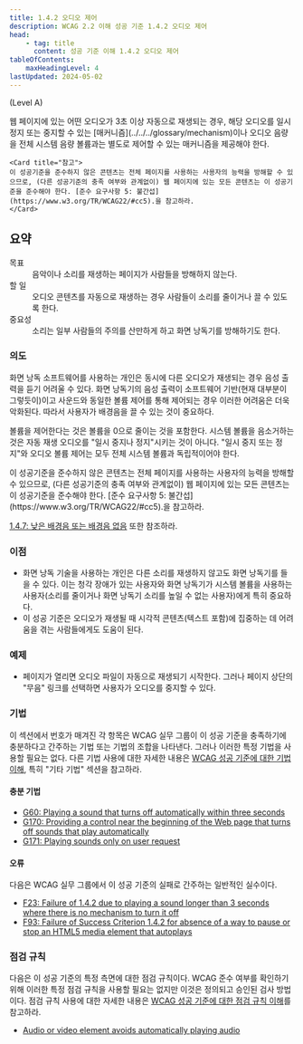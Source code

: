 ```yaml
---
title: 1.4.2 오디오 제어
description: WCAG 2.2 이해 성공 기준 1.4.2 오디오 제어
head:
    - tag: title
      content: 성공 기준 이해 1.4.2 오디오 제어
tableOfContents:
    maxHeadingLevel: 4
lastUpdated: 2024-05-02
---
```



(Level A)

<Card title="성공 기준(SC)">
웹 페이지에 있는 어떤 오디오가 3초 이상 자동으로 재생되는 경우, 해당 오디오를 일시정지 또는 중지할 수 있는 [매커니즘](../../../glossary/mechanism)이나 오디오 음량을 전체 시스템 음량 볼륨과는 별도로 제어할 수 있는 매커니즘을 제공해야 한다.

    <Card title="참고">
    이 성공기준을 준수하지 않은 콘텐츠는 전체 페이지를 사용하는 사용자의 능력을 방해할 수 있으므로, (다른 성공기준의 충족 여부와 관계없이) 웹 페이지에 있는 모든 콘텐츠는 이 성공기준을 준수해야 한다. [준수 요구사항 5: 불간섭](https://www.w3.org/TR/WCAG22/#cc5).을 참고하라.
    </Card>
</Card>

## 요약

<dl>
<dt>목표</dt>
<dd>음악이나 소리를 재생하는 페이지가 사람들을 방해하지 않는다.</dd>
<dt>할 일</dt>
<dd>오디오 콘텐츠를 자동으로 재생하는 경우 사람들이 소리를 줄이거나 끌 수 있도록 한다.</dd>
<dt>중요성</dt>
<dd>소리는 일부 사람들의 주의를 산만하게 하고 화면 낭독기를 방해하기도 한다.</dd>
</dl>

### 의도

화면 낭독 소프트웨어를 사용하는 개인은 동시에 다른 오디오가 재생되는 경우 음성 출력을 듣기 어려울 수 있다. 화면 낭독기의 음성 출력이 소프트웨어 기반(현재 대부분이 그렇듯이)이고 사운드와 동일한 볼륨 제어를 통해 제어되는 경우 이러한 어려움은 더욱 악화된다. 따라서 사용자가 배경음을 끌 수 있는 것이 중요하다.

볼륨을 제어한다는 것은 볼륨을 0으로 줄이는 것을 포함한다. 시스템 볼륨을 음소거하는 것은 자동 재생 오디오를 "일시 중지나 정지"시키는 것이 아니다. "일시 중지 또는 정지"와 오디오 볼륨 제어는 모두 전체 시스템 볼륨과 독립적이어야 한다.

<Card title="참고">
이 성공기준을 준수하지 않은 콘텐츠는 전체 페이지를 사용하는 사용자의 능력을 방해할 수 있으므로, (다른 성공기준의 충족 여부와 관계없이) 웹 페이지에 있는 모든 콘텐츠는 이 성공기준을 준수해야 한다. [준수 요구사항 5: 불간섭](https://www.w3.org/TR/WCAG22/#cc5).을 참고하라.
</Card>

[1.4.7: 낮은 배경음 또는 배경음 없음](low-or-no-background-audio) 또한 참조하라.

### 이점

*   화면 낭독 기술을 사용하는 개인은 다른 소리를 재생하지 않고도 화면 낭독기를 들을 수 있다. 이는 청각 장애가 있는 사용자와 화면 낭독기가 시스템 볼륨을 사용하는 사용자(소리를 줄이거나 화면 낭독기 소리를 높일 수 없는 사용자)에게 특히 중요하다.
*   이 성공 기준은 오디오가 재생될 때 시각적 콘텐츠(텍스트 포함)에 집중하는 데 어려움을 겪는 사람들에게도 도움이 된다.

### 예제

*   페이지가 열리면 오디오 파일이 자동으로 재생되기 시작한다. 그러나 페이지 상단의 "무음" 링크를 선택하면 사용자가 오디오를 중지할 수 있다.

### 기법

이 섹션에서 번호가 매겨진 각 항목은 WCAG 실무 그룹이 이 성공 기준을 충족하기에 충분하다고 간주하는 기법 또는 기법의 조합을 나타낸다. 그러나 이러한 특정 기법을 사용할 필요는 없다. 다른 기법 사용에 대한 자세한 내용은 [WCAG 성공 기준에 대한 기법 이해](../understanding-techniques), 특히 "기타 기법" 섹션을 참고하라.

#### 충분 기법

*   [G60: Playing a sound that turns off automatically within three seconds](https://www.w3.org/WAI/WCAG22/Techniques/general/G60)
*   [G170: Providing a control near the beginning of the Web page that turns off sounds that play automatically](https://www.w3.org/WAI/WCAG22/Techniques/general/G170)
*   [G171: Playing sounds only on user request](https://www.w3.org/WAI/WCAG22/Techniques/general/G171)

#### 오류

다음은 WCAG 실무 그룹에서 이 성공 기준의 실패로 간주하는 일반적인 실수이다.

*   [F23: Failure of 1.4.2 due to playing a sound longer than 3 seconds where there is no mechanism to turn it off](https://www.w3.org/WAI/WCAG22/Techniques/failures/F23)
*   [F93: Failure of Success Criterion 1.4.2 for absence of a way to pause or stop an HTML5 media element that autoplays](https://www.w3.org/WAI/WCAG22/Techniques/failures/F93)

### 점검 규칙

다음은 이 성공 기준의 특정 측면에 대한 점검 규칙이다. WCAG 준수 여부를 확인하기 위해 이러한 특정 점검 규칙을 사용할 필요는 없지만 이것은 정의되고 승인된 검사 방법이다. 점검 규칙 사용에 대한 자세한 내용은 [WCAG 성공 기준에 대한 점검 규칙 이해](../understanding-act-rules)를 참고하라.

*   [Audio or video element avoids automatically playing audio](https://www.w3.org/WAI/standards-guidelines/act/rules/80f0bf/proposed/)

